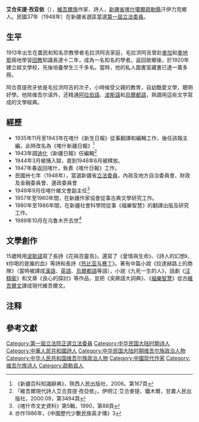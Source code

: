 {{Infobox Officeholder
|姓名=艾合买提·孜亚依
|圖像=File:阿合買提孜牙依.jpg
|圖像大小=200px
|圖像說明=  
| 字       = 
| 號       = 
| 別名     = 
| 出生名   = 
| 出生日期 = 1913年
| 出生地點 = {{CHN-1912}}[[新疆省_(中华民国)|新疆省]]
| 逝世日期 = 1989年10月
| 逝世地點 = {{CHN}}[[新疆维吾尔自治区|新疆维吾尔自治区]][[乌鲁木齐市|乌鲁木齐市]]
| 死因     = 
| 墓地     = 
| 墓地座標 = 
| 籍貫     = 
| 國籍     = {{PRC}}
| 公民權   = 
| 政黨     = 
| 其他政黨 = 
| 身高     = 
| 配偶     = 
| 伴侶     = 
| 兒女     = 
| 父母     = 
| 親屬     = 
| 居住地   = 
| 學歷     = 
| 母校     = 
| 職業     = 作家、诗人
| 專業     = 
| 知名原因 = 
| 著作     = 
| 宗教信仰 = 
| 獲獎     = 
| 簽名     = 
| 腳註     = 
| past     = 
}}
'''艾合买提·孜亚依'''{{efn|旧译“阿合买提·孜牙依”。}}（{{bd|1913年||1989年|10月|catIdx=A阿}}），[[維吾爾族|維吾爾族]]作家、詩人，[[新疆省|新疆省]][[喀什噶爾|喀什噶爾]][[疏勒縣|疏勒縣]]汗伊力克鄉人。民國37年（1948年）在新疆省選區當選[[第一屆立法委員|第一屆立法委員]]。

== 生平 ==
1913年出生在農民和知名宗教學者毛拉洪阿吉家庭，毛拉洪阿吉曾赴[[麥加|麥加]]和[[麥地那|麥地那]]兩地學習[[回教|回教]]知識長達十二年，成為一名知名的學者。返回故鄉後，於1920年建立經文學校，先後培養學生三千多名。當時，他的私人圖書室藏書已達一萬多冊。

阿合買提孜牙依是毛拉洪阿吉的次子，小時候受父親的教育，自幼酷愛文學，聰明好學。他除维吾尔语外，还精通[[阿拉伯語|阿拉伯語]]、[[波斯語|波斯語]]和[[烏爾都語|烏爾都語]]，熟讀用這些文字寫成的文學經典。

== 經歷 ==
* 1935年11月至1943年在喀什《新生日報》從事翻譯和編輯工作，後任該報主編，此時改名為《喀什新疆日報》<ref>《新疆百科知識辭典》，陝西人民出版社，2006。第167頁</ref>
* 1943年調[[迪化|迪化]]《新疆日報》任編輯<ref>「維吾爾現代詩人艾合買提·孜亞依」，伊明江·艾合麥提、鐵木爾，甘肅人民出版社，2000.09，第3494頁</ref>
* 1944年3月被捕入獄，直到1946年6月被釋放。
* 1947年春返回喀什，負責《喀什日報》工作。
* 民國卅七年（1948年），當選新疆省[[第1屆中華民國立法委員|立法委員]]，內政及地方自治委員會、財政及金融委員會、邊政委員會
* 1949年9月任喀什維文會副主任<ref>《喀什市文史資料》第5輯，1990，第88頁</ref>
* 1957年至1960年間，在新疆作家協會從事古典文學研究工作。
* 1980年至1986年間，在新疆社會科學院從事《福樂智慧》的翻譯出版及研究工作。
* 1989年10月在乌鲁木齐去世<ref>亦作1986年，《中國歷代少數民族英才傳》3</ref>

== 文學創作 ==
15歲時用[[波斯語|波斯語]]寫了長詩《花與百靈鳥》。還寫了《愛情與生命》、《詩人的幻想》、《你喝的是誰的血》等詩和長詩《[[热比亚与赛丁|热比亚与赛丁]]》。著有中篇小說《拉達赫路上的商隊》（當時被譯成[[漢語|漢語]]、[[英語|英語]]、[[烏爾都語|烏爾都語]]等語），小說《九死一生的人》，話劇《[[汪精衛|汪精衛]]》和文章《良心的探討》等作品，並把《突厥語大詞典》、《[[福樂智慧|福樂智慧]]》從古[[維吾爾文|維吾爾文]]譯成現代維吾爾文。

== 注释 ==
{{notelist}}

== 參考文獻 ==
{{reflist}}
{{中華民國第一屆立法委員}}
[[Category:第一屆立法院正選立法委員|Category:第一屆立法院正選立法委員]]
[[Category:中华民国大陆时期诗人|Category:中华民国大陆时期诗人]]
[[Category:中華人民共和國詩人|Category:中華人民共和國詩人]]
[[Category:中华民国大陆时期维吾尔族政治人物|Category:中华民国大陆时期维吾尔族政治人物]]
[[Category:中华人民共和国维吾尔族政治人物|Category:中华人民共和国维吾尔族政治人物]]
[[Category:中國现代作家|Category:中國现代作家]]
[[Category:维吾尔族诗人|Category:维吾尔族诗人]]
[[Category:疏勒县人|Category:疏勒县人]]